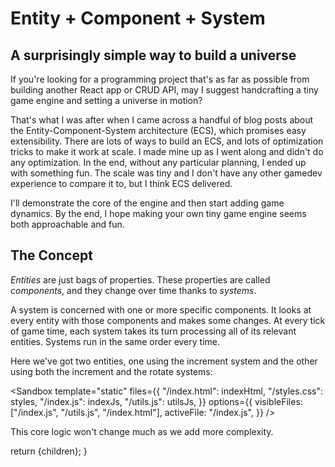

# Entity + Component + System

## A surprisingly simple way to build a universe

If you're looking for a programming project that's as far as possible from building another React app or CRUD API, may I suggest handcrafting a tiny game engine and setting a universe in motion?

That's what I was after when I came across a handful of blog posts about the Entity-Component-System architecture (ECS), which promises easy extensibility. There are lots of ways to build an ECS, and lots of optimization tricks to make it work at scale. I made mine up as I went along and didn't do any optimization. In the end, without any particular planning, I ended up with something fun. The scale was tiny and I don't have any other gamedev experience to compare it to, but I think ECS delivered.

I'll demonstrate the core of the engine and then start adding game dynamics. By the end, I hope making your own tiny game engine seems both approachable and fun.

## The Concept

_Entities_ are just bags of properties. These properties are called _components_, and they change over time thanks to _systems_.

A system is concerned with one or more specific components. It looks at every entity with those components and makes some changes. At every tick of game time, each system takes its turn processing all of its relevant entities. Systems run in the same order every time.

Here we've got two entities, one using the increment system and the other using both the increment and the rotate systems:

<Sandbox
  template="static"
  files={{
    "/index.html": indexHtml,
    "/styles.css": styles,
    "/index.js": indexJs,
    "/utils.js": utilsJs,
  }}
  options={{
    visibleFiles: ["/index.js", "/utils.js", "/index.html"],
    activeFile: "/index.js",
  }}
/>

This core logic won't change much as we add more complexity.

  return <MdxLayout>{children}</MdxLayout>;
}
